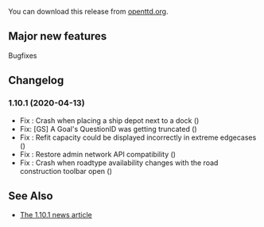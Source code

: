{{en/-}}
{{en/OTTDVersions}}

{{release|prev=OpenTTD 1.10.0|next=OpenTTD 1.10.2|date=2019-04-13}}

You can download this release from [https://www.openttd.org/download-stable/1.10.1 openttd.org].

==Major new features==
Bugfixes

==Changelog==
=== 1.10.1 (2020-04-13) ===
* Fix {{en/GHIssue|8081}}: Crash when placing a ship depot next to a dock ({{en/GHIssue|8082}})
* Fix: [GS] A Goal's QuestionID was getting truncated ({{en/GHIssue|8072}})
* Fix {{en/GHIssue|8064}}: Refit capacity could be displayed incorrectly in extreme edgecases ({{en/GHIssue|8065}})
* Fix {{en/GHIssue|8060}}: Restore admin network API compatibility ({{en/GHIssue|8061}})
* Fix {{en/GHIssue|8055}}: Crash when roadtype availability changes with the road construction toolbar open ({{en/GHIssue|8058}})

==See Also==
* [https://www.openttd.org/news/2020/04/13/openttd-1-10-1.html The 1.10.1 news article]